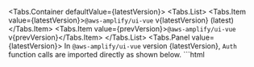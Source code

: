 

  <Tabs.Container defaultValue={latestVersion}>
    <Tabs.List>
      <Tabs.Item value={latestVersion}>`@aws-amplify/ui-vue` v{latestVersion} (latest)</Tabs.Item>
      <Tabs.Item value={prevVersion}>`@aws-amplify/ui-vue` v{prevVersion}</Tabs.Item>
    </Tabs.List>
    <Tabs.Panel value={latestVersion}>
    In `@aws-amplify/ui-vue` version {latestVersion}, `Auth` function calls are imported directly as shown below. 
    ```html
    <script setup lang="ts">
    import { Amplify } from 'aws-amplify';
    import { signUp, SignUpInput } from 'aws-amplify/auth';
    import { Authenticator } from '@aws-amplify/ui-vue';
    import '@aws-amplify/ui-vue/styles.css';
    import aws_exports from './aws-exports';

    Amplify.configure(aws_exports);

    const services = {
      async handleSignUp(input: SignUpInput) {
        // custom username and email
        const { username, options } = input
        const customUsername = username.toLowerCase();
        const customEmail = options?.userAttributes?.email?.toLowerCase();
        return signUp({
          ...input,
          username: customUsername,
          options: {
            ...options,
            userAttributes: {
              ...options?.userAttributes,
              email: customEmail,
            },
          },
        });
      },
    };
    </script>

    <template>
      <authenticator :services="services" initial-state="signUp">
        <template v-slot="{ user, signOut }">
          <h1>Hello {{ user.username }}!</h1>
          <button @click="signOut">Sign Out</button>
        </template>
      </authenticator>
    </template>
    ```
    </Tabs.Panel>
    <Tabs.Panel value={prevVersion}>
      <Alert role="none" variation="warning" heading="Sign Up Auto Sign In">
        If you're overriding `signUp` in `@aws-amplify/ui-vue` **version {prevVersion} or earlier**, you must include the `autoSignIn` key and set `enabled` to true, as shown in the example below.
      </Alert>
      In `@aws-amplify/ui-vue` version {prevVersion} or earlier, `Auth` function calls are imported from the `Auth` object.
      ```html{}
      <script setup lang="ts">
        import { Amplify, Auth } from 'aws-amplify';
        import { Authenticator } from '@aws-amplify/ui-vue';
        import '@aws-amplify/ui-vue/styles.css';
        import aws_exports from './aws-exports';
        Amplify.configure(aws_exports);

        const services = {
          async handleSignUp(formData) {
            let { username, password, attributes } = formData;
            // custom username
            username = username.toLowerCase();
            attributes.email = attributes.email.toLowerCase();
            return Auth.signUp({
              username,
              password,
              attributes,
              autoSignIn: {
                enabled: true,
              },
            });
          },
        };
      </script>

      <template>
        <authenticator :services="services" initial-state="signUp">
          <template v-slot="{ user, signOut }">
            <h1>Hello {{ user.username }}!</h1>
            <button @click="signOut">Sign Out</button>
          </template>
        </authenticator>
      </template>
      ```
    </Tabs.Panel>
  </Tabs.Container>